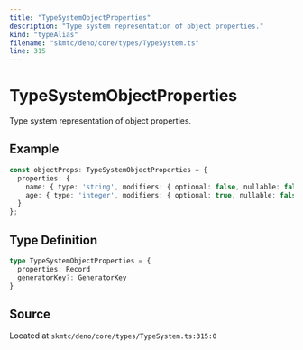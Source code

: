 ```yaml
---
title: "TypeSystemObjectProperties"
description: "Type system representation of object properties."
kind: "typeAlias"
filename: "skmtc/deno/core/types/TypeSystem.ts"
line: 315
---
```


# TypeSystemObjectProperties

Type system representation of object properties.


## Example

```typescript
const objectProps: TypeSystemObjectProperties = {
  properties: {
    name: { type: 'string', modifiers: { optional: false, nullable: false } },
    age: { type: 'integer', modifiers: { optional: true, nullable: false } }
  }
};
```

## Type Definition

```typescript
type TypeSystemObjectProperties = {
  properties: Record
  generatorKey?: GeneratorKey
}
```

## Source

Located at `skmtc/deno/core/types/TypeSystem.ts:315:0`
